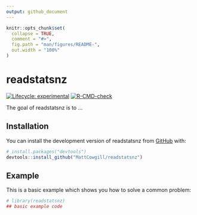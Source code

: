 ```yaml
---
output: github_document
---
```


<!-- README.md is generated from README.Rmd. Please edit that file -->

```r
knitr::opts_chunk$set(
  collapse = TRUE,
  comment = "#>",
  fig.path = "man/figures/README-",
  out.width = "100%"
)
```

# readstatsnz

<!-- badges: start -->
[![Lifecycle: experimental](https://img.shields.io/badge/lifecycle-experimental-orange.svg)](https://lifecycle.r-lib.org/articles/stages.html#experimental)
[![R-CMD-check](https://github.com/MattCowgill/readstatsnz/actions/workflows/R-CMD-check.yaml/badge.svg)](https://github.com/MattCowgill/readstatsnz/actions/workflows/R-CMD-check.yaml)
<!-- badges: end -->

The goal of readstatsnz is to ...

## Installation

You can install the development version of readstatsnz from [GitHub](https://github.com/) with:

``` r
# install.packages("devtools")
devtools::install_github("MattCowgill/readstatsnz")
```

## Example

This is a basic example which shows you how to solve a common problem:

```r
# library(readstatsnz)
## basic example code
```
